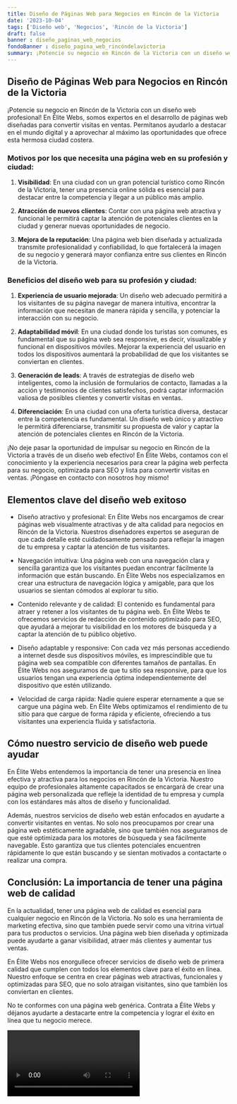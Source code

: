 ```yaml
---
title: Diseño de Páginas Web para Negocios en Rincón de la Victoria
date: '2023-10-04'
tags: ['Diseño web', 'Negocios', 'Rincón de la Victoria']
draft: false
banner : diseño_paginas_web_negocios
fondoBanner : diseño_pagina_web_rincóndelavictoria
summary: ¡Potencie su negocio en Rincón de la Victoria con un diseño web profesional! En Élite Webs, somos expertos en el desarrollo de páginas web diseñadas para convertir visitas en ventas. Permítanos ayudarlo a destacar en el mundo digital y a aprovechar al máximo las oportunidades que ofrece esta hermosa ciudad costera.
---
```


## Diseño de Páginas Web para Negocios en Rincón de la Victoria

¡Potencie su negocio en Rincón de la Victoria con un diseño web profesional! En Élite Webs, somos expertos en el desarrollo de páginas web diseñadas para convertir visitas en ventas. Permítanos ayudarlo a destacar en el mundo digital y a aprovechar al máximo las oportunidades que ofrece esta hermosa ciudad costera.

### Motivos por los que necesita una página web en su profesión y ciudad:

1. **Visibilidad**: En una ciudad con un gran potencial turístico como Rincón de la Victoria, tener una presencia online sólida es esencial para destacar entre la competencia y llegar a un público más amplio.

2. **Atracción de nuevos clientes**: Contar con una página web atractiva y funcional le permitirá captar la atención de potenciales clientes en la ciudad y generar nuevas oportunidades de negocio.

3. **Mejora de la reputación**: Una página web bien diseñada y actualizada transmite profesionalidad y confiabilidad, lo que fortalecerá la imagen de su negocio y generará mayor confianza entre sus clientes en Rincón de la Victoria.

### Beneficios del diseño web para su profesión y ciudad:

1. **Experiencia de usuario mejorada**: Un diseño web adecuado permitirá a los visitantes de su página navegar de manera intuitiva, encontrar la información que necesitan de manera rápida y sencilla, y potenciar la interacción con su negocio.

2. **Adaptabilidad móvil**: En una ciudad donde los turistas son comunes, es fundamental que su página web sea responsive, es decir, visualizable y funcional en dispositivos móviles. Mejorar la experiencia del usuario en todos los dispositivos aumentará la probabilidad de que los visitantes se conviertan en clientes.

3. **Generación de leads**: A través de estrategias de diseño web inteligentes, como la inclusión de formularios de contacto, llamadas a la acción y testimonios de clientes satisfechos, podrá captar información valiosa de posibles clientes y convertir visitas en ventas.

4. **Diferenciación**: En una ciudad con una oferta turística diversa, destacar entre la competencia es fundamental. Un diseño web único y atractivo le permitirá diferenciarse, transmitir su propuesta de valor y captar la atención de potenciales clientes en Rincón de la Victoria.

¡No deje pasar la oportunidad de impulsar su negocio en Rincón de la Victoria a través de un diseño web efectivo! En Élite Webs, contamos con el conocimiento y la experiencia necesarios para crear la página web perfecta para su negocio, optimizada para SEO y lista para convertir visitas en ventas. ¡Póngase en contacto con nosotros hoy mismo!

<GifSeo />

<Cta />

## Elementos clave del diseño web exitoso

- Diseño atractivo y profesional: En Élite Webs nos encargamos de crear páginas web visualmente atractivas y de alta calidad para negocios en Rincón de la Victoria. Nuestros diseñadores expertos se aseguran de que cada detalle esté cuidadosamente pensado para reflejar la imagen de tu empresa y captar la atención de tus visitantes.

- Navegación intuitiva: Una página web con una navegación clara y sencilla garantiza que los visitantes puedan encontrar fácilmente la información que están buscando. En Élite Webs nos especializamos en crear una estructura de navegación lógica y amigable, para que los usuarios se sientan cómodos al explorar tu sitio.

- Contenido relevante y de calidad: El contenido es fundamental para atraer y retener a los visitantes de tu página web. En Élite Webs te ofrecemos servicios de redacción de contenido optimizado para SEO, que ayudará a mejorar tu visibilidad en los motores de búsqueda y a captar la atención de tu público objetivo.

- Diseño adaptable y responsive: Con cada vez más personas accediendo a internet desde sus dispositivos móviles, es imprescindible que tu página web sea compatible con diferentes tamaños de pantallas. En Élite Webs nos aseguramos de que tu sitio sea responsive, para que los usuarios tengan una experiencia óptima independientemente del dispositivo que estén utilizando.

- Velocidad de carga rápida: Nadie quiere esperar eternamente a que se cargue una página web. En Élite Webs optimizamos el rendimiento de tu sitio para que cargue de forma rápida y eficiente, ofreciendo a tus visitantes una experiencia fluida y satisfactoria.

## Cómo nuestro servicio de diseño web puede ayudar

En Élite Webs entendemos la importancia de tener una presencia en línea efectiva y atractiva para los negocios en Rincón de la Victoria. Nuestro equipo de profesionales altamente capacitados se encargará de crear una página web personalizada que refleje la identidad de tu empresa y cumpla con los estándares más altos de diseño y funcionalidad.

Además, nuestros servicios de diseño web están enfocados en ayudarte a convertir visitantes en ventas. No solo nos preocupamos por crear una página web estéticamente agradable, sino que también nos aseguramos de que esté optimizada para los motores de búsqueda y sea fácilmente navegable. Esto garantiza que tus clientes potenciales encuentren rápidamente lo que están buscando y se sientan motivados a contactarte o realizar una compra.

## Conclusión: La importancia de tener una página web de calidad

En la actualidad, tener una página web de calidad es esencial para cualquier negocio en Rincón de la Victoria. No solo es una herramienta de marketing efectiva, sino que también puede servir como una vitrina virtual para tus productos o servicios. Una página web bien diseñada y optimizada puede ayudarte a ganar visibilidad, atraer más clientes y aumentar tus ventas.

En Élite Webs nos enorgullece ofrecer servicios de diseño web de primera calidad que cumplen con todos los elementos clave para el éxito en línea. Nuestro enfoque se centra en crear páginas web atractivas, funcionales y optimizadas para SEO, que no solo atraigan visitantes, sino que también los conviertan en clientes.

No te conformes con una página web genérica. Contrata a Élite Webs y déjanos ayudarte a destacarte entre la competencia y lograr el éxito en línea que tu negocio merece.

<Video />

<CtaBot job='Negocios' city='Rincón de la Victoria'/>

<Gmaps query='Rincón de la Victoria+españa+maps' />